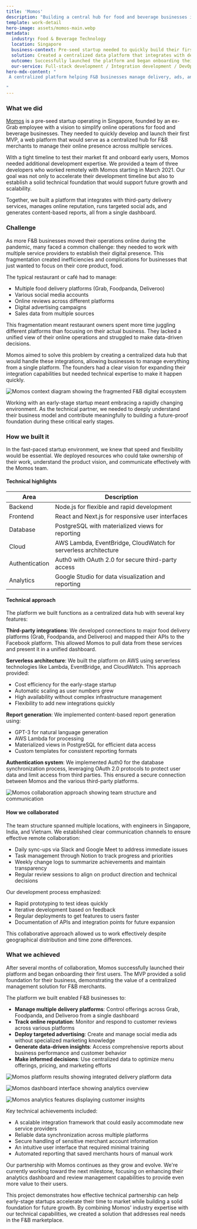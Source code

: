 ```yaml
---
title: 'Momos'
description: "Building a central hub for food and beverage businesses in Singapore"
template: work-detail
hero-image: assets/momos-main.webp
metadata:
  industry: Food & Beverage Technology
  location: Singapore
  business-context: Pre-seed startup needed to quickly build their first MVP to test market fit
  solution: Created a centralized data platform that integrates with delivery services and provides analytics
  outcome: Successfully launched the platform and began onboarding their first users
  our-service: Full-stack development / Integration development / DevOps
hero-mdx-content: "
 A centralized platform helping F&B businesses manage delivery, ads, and analytics from one dashboard. We helped [Momos](https://www.momos.com/) build their MVP using a serverless backend, third-party integrations, and content-based reporting tools to launch fast and scale confidently.

"
---
```


### What we did

[Momos](https://www.momos.com/) is a pre-seed startup operating in Singapore, founded by an ex-Grab employee with a vision to simplify online operations for food and beverage businesses. They needed to quickly develop and launch their first MVP, a web platform that would serve as a centralized hub for F&B merchants to manage their online presence across multiple services.

With a tight timeline to test their market fit and onboard early users, Momos needed additional development expertise. We provided a team of three developers who worked remotely with Momos starting in March 2021. Our goal was not only to accelerate their development timeline but also to establish a solid technical foundation that would support future growth and scalability.

Together, we built a platform that integrates with third-party delivery services, manages online reputation, runs targeted social ads, and generates content-based reports, all from a single dashboard.

### Challenge

As more F&B businesses moved their operations online during the pandemic, many faced a common challenge: they needed to work with multiple service providers to establish their digital presence. This fragmentation created inefficiencies and complications for businesses that just wanted to focus on their core product, food.

The typical restaurant or café had to manage:

- Multiple food delivery platforms (Grab, Foodpanda, Deliveroo)
- Various social media accounts
- Online reviews across different platforms
- Digital advertising campaigns
- Sales data from multiple sources

This fragmentation meant restaurant owners spent more time juggling different platforms than focusing on their actual business. They lacked a unified view of their online operations and struggled to make data-driven decisions.

Momos aimed to solve this problem by creating a centralized data hub that would handle these integrations, allowing businesses to manage everything from a single platform. The founders had a clear vision for expanding their integration capabilities but needed technical expertise to make it happen quickly.

![Momos context diagram showing the fragmented F&B digital ecosystem](assets/momos-context.webp)

Working with an early-stage startup meant embracing a rapidly changing environment. As the technical partner, we needed to deeply understand their business model and contribute meaningfully to building a future-proof foundation during these critical early stages.

### How we built it

In the fast-paced startup environment, we knew that speed and flexibility would be essential. We deployed resources who could take ownership of their work, understand the product vision, and communicate effectively with the Momos team.

#### Technical highlights

| Area             | Description                                                                 |
|------------------|-----------------------------------------------------------------------------|
| Backend          | Node.js for flexible and rapid development                                  |
| Frontend         | React and Next.js for responsive user interfaces                            |
| Database         | PostgreSQL with materialized views for reporting                            |
| Cloud            | AWS Lambda, EventBridge, CloudWatch for serverless architecture             |
| Authentication   | Auth0 with OAuth 2.0 for secure third-party access                          |
| Analytics        | Google Studio for data visualization and reporting                          |

#### Technical approach

The platform we built functions as a centralized data hub with several key features:

**Third-party integrations**: We developed connections to major food delivery platforms (Grab, Foodpanda, and Deliveroo) and mapped their APIs to the Facebook platform. This allowed Momos to pull data from these services and present it in a unified dashboard.

**Serverless architecture**: We built the platform on AWS using serverless technologies like Lambda, EventBridge, and CloudWatch. This approach provided:

- Cost efficiency for the early-stage startup
- Automatic scaling as user numbers grew
- High availability without complex infrastructure management
- Flexibility to add new integrations quickly

**Report generation**: We implemented content-based report generation using:

- GPT-3 for natural language generation
- AWS Lambda for processing
- Materialized views in PostgreSQL for efficient data access
- Custom templates for consistent reporting formats

**Authentication system**: We implemented Auth0 for the database synchronization process, leveraging OAuth 2.0 protocols to protect user data and limit access from third parties. This ensured a secure connection between Momos and the various third-party platforms.

![Momos collaboration approach showing team structure and communication](assets/momos-collaboration.webp)

#### How we collaborated

The team structure spanned multiple locations, with engineers in Singapore, India, and Vietnam. We established clear communication channels to ensure effective remote collaboration:

- Daily sync-ups via Slack and Google Meet to address immediate issues
- Task management through Notion to track progress and priorities
- Weekly change logs to summarize achievements and maintain transparency
- Regular review sessions to align on product direction and technical decisions

Our development process emphasized:

- Rapid prototyping to test ideas quickly
- Iterative development based on feedback
- Regular deployments to get features to users faster
- Documentation of APIs and integration points for future expansion

This collaborative approach allowed us to work effectively despite geographical distribution and time zone differences.

### What we achieved

After several months of collaboration, Momos successfully launched their platform and began onboarding their first users. The MVP provided a solid foundation for their business, demonstrating the value of a centralized management solution for F&B merchants.

The platform we built enabled F&B businesses to:

- **Manage multiple delivery platforms**: Control offerings across Grab, Foodpanda, and Deliveroo from a single dashboard
- **Track online reputation**: Monitor and respond to customer reviews across various platforms
- **Deploy targeted advertising**: Create and manage social media ads without specialized marketing knowledge
- **Generate data-driven insights**: Access comprehensive reports about business performance and customer behavior
- **Make informed decisions**: Use centralized data to optimize menu offerings, pricing, and marketing efforts

![Momos platform results showing integrated delivery platform data](assets/momos-result1.webp)

![Momos dashboard interface showing analytics overview](assets/momos-result2.webp)

![Momos analytics features displaying customer insights](assets/momos-result3.webp)

Key technical achievements included:

- A scalable integration framework that could easily accommodate new service providers
- Reliable data synchronization across multiple platforms
- Secure handling of sensitive merchant account information
- An intuitive user interface that required minimal training
- Automated reporting that saved merchants hours of manual work

Our partnership with Momos continues as they grow and evolve. We're currently working toward the next milestone, focusing on enhancing their analytics dashboard and review management capabilities to provide even more value to their users.

This project demonstrates how effective technical partnership can help early-stage startups accelerate their time to market while building a solid foundation for future growth. By combining Momos' industry expertise with our technical capabilities, we created a solution that addresses real needs in the F&B marketplace.